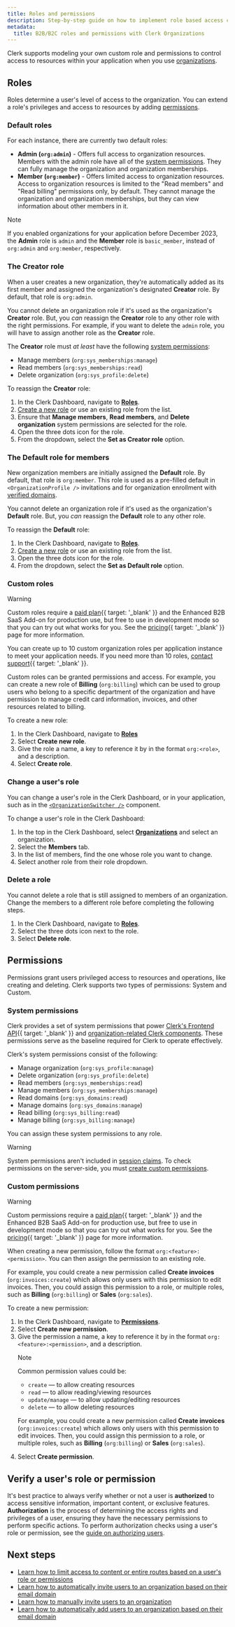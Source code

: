 ```yaml
---
title: Roles and permissions
description: Step-by-step guide on how to implement role based access control (RBAC) in B2C/B2B SaaS apps. You can set as many custom roles, assign privileges and access permissions, all using Clerk Organizations.
metadata:
  title: B2B/B2C roles and permissions with Clerk Organizations
---
```


Clerk supports modeling your own custom role and permissions to control access to resources within your application when you use [organizations](/docs/guides/organizations/overview).

## Roles

Roles determine a user's level of access to the organization. You can extend a role's privileges and access to resources by adding [permissions](#permissions).

### Default roles

For each instance, there are currently two default roles:

- **Admin (`org:admin`)** - Offers full access to organization resources. Members with the admin role have all of the [system permissions](#system-permissions). They can fully manage the organization and organization memberships.
- **Member (`org:member`)** - Offers limited access to organization resources. Access to organization resources is limited to the "Read members" and "Read billing" permissions only, by default. They cannot manage the organization and organization memberships, but they can view information about other members in it.

> [!NOTE]
> If you enabled organizations for your application before December 2023, the **Admin** role is `admin` and the **Member** role is `basic_member`, instead of `org:admin` and `org:member`, respectively.

### The **Creator** role

When a user creates a new organization, they're automatically added as its first member and assigned the organization's designated **Creator** role. By default, that role is `org:admin`.

You cannot delete an organization role if it's used as the organization's **Creator** role. But, you _can_ reassign the **Creator** role to any other role with the right permissions. For example, if you want to delete the `admin` role, you will have to assign another role as the **Creator** role.

The **Creator** role must _at least_ have the following [system permissions](#system-permissions):

- Manage members (`org:sys_memberships:manage`)
- Read members (`org:sys_memberships:read`)
- Delete organization (`org:sys_profile:delete`)

To reassign the **Creator** role:

1. In the Clerk Dashboard, navigate to [**Roles**](https://dashboard.clerk.com/last-active?path=organizations-settings/roles).
1. [Create a new role](#custom-roles) or use an existing role from the list.
1. Ensure that **Manage members**, **Read members**, and **Delete organization** system permissions are selected for the role.
1. Open the three dots icon for the role.
1. From the dropdown, select the **Set as Creator role** option.

### The **Default** role for members

New organization members are initially assigned the **Default** role. By default, that role is `org:member`. This role is used as a pre-filled default in `<OrganizationProfile />` invitations and for organization enrollment with [verified domains](/docs/guides/organizations/verified-domains).

You cannot delete an organization role if it's used as the organization's **Default** role. But, you _can_ reassign the **Default** role to any other role.

To reassign the **Default** role:

1. In the Clerk Dashboard, navigate to [**Roles**](https://dashboard.clerk.com/last-active?path=organizations-settings/roles).
1. [Create a new role](#custom-roles) or use an existing role from the list.
1. Open the three dots icon for the role.
1. From the dropdown, select the **Set as Default role** option.

### Custom roles

> [!WARNING]
> Custom roles require a [paid plan](/pricing){{ target: '_blank' }} and the Enhanced B2B SaaS Add-on for production use, but free to use in development mode so that you can try out what works for you. See the [pricing](/pricing){{ target: '_blank' }} page for more information.

You can create up to 10 custom organization roles per application instance to meet your application needs. If you need more than 10 roles, [contact support](/contact/support){{ target: '_blank' }}.

Custom roles can be granted permissions and access. For example, you can create a new role of **Billing** (`org:billing`) which can be used to group users who belong to a specific department of the organization and have permission to manage credit card information, invoices, and other resources related to billing.

To create a new role:

1. In the Clerk Dashboard, navigate to [**Roles**](https://dashboard.clerk.com/last-active?path=organizations-settings/roles)
1. Select **Create new role**.
1. Give the role a name, a key to reference it by in the format `org:<role>`, and a description.
1. Select **Create role**.

### Change a user's role

You can change a user's role in the Clerk Dashboard, or in your application, such as in the [`<OrganizationSwitcher />`](/docs/references/components/organization/organization-switcher) component.

To change a user's role in the Clerk Dashboard:

1. In the top in the Clerk Dashboard, select [**Organizations**](https://dashboard.clerk.com/last-active?path=organizations) and select an organization.
1. Select the **Members** tab.
1. In the list of members, find the one whose role you want to change.
1. Select another role from their role dropdown.

### Delete a role

You cannot delete a role that is still assigned to members of an organization. Change the members to a different role before completing the following steps.

1. In the Clerk Dashboard, navigate to [**Roles**](https://dashboard.clerk.com/last-active?path=organizations-settings/roles).
1. Select the three dots icon next to the role.
1. Select **Delete role**.

## Permissions

Permissions grant users privileged access to resources and operations, like creating and deleting. Clerk supports two types of permissions: System and Custom.

### System permissions

Clerk provides a set of system permissions that power [Clerk's Frontend API](/docs/reference/frontend-api){{ target: '_blank' }} and [organization-related Clerk components](/docs/references/components/overview). These permissions serve as the baseline required for Clerk to operate effectively.

Clerk's system permissions consist of the following:

- Manage organization (`org:sys_profile:manage`)
- Delete organization (`org:sys_profile:delete`)
- Read members (`org:sys_memberships:read`)
- Manage members (`org:sys_memberships:manage`)
- Read domains (`org:sys_domains:read`)
- Manage domains (`org:sys_domains:manage`)
- Read billing (`org:sys_billing:read`)
- Manage billing (`org:sys_billing:manage`)

You can assign these system permissions to any role.

> [!WARNING]
> System permissions aren't included in [session claims](/docs/guides/sessions/session-tokens#default-claims). To check permissions on the server-side, you must [create custom permissions](#custom-permissions).

### Custom permissions

> [!WARNING]
> Custom permissions require a [paid plan](/pricing){{ target: '_blank' }} and the Enhanced B2B SaaS Add-on for production use, but free to use in development mode so that you can try out what works for you. See the [pricing](/pricing){{ target: '_blank' }} page for more information.

When creating a new permission, follow the format `org:<feature>:<permission>`. You can then assign the permission to an existing role.

For example, you could create a new permission called **Create invoices** (`org:invoices:create`) which allows only users with this permission to edit invoices. Then, you could assign this permission to a role, or multiple roles, such as **Billing** (`org:billing`) or **Sales** (`org:sales`).

To create a new permission:

1. In the Clerk Dashboard, navigate to [**Permissions**](https://dashboard.clerk.com/last-active?path=organizations-settings/roles).
1. Select **Create new permission**.
1. Give the permission a name, a key to reference it by in the format `org:<feature>:<permission>`, and a description.
   > [!NOTE]
   > Common permission values could be:
   >
   > - `create` — to allow creating resources
   > - `read` — to allow reading/viewing resources
   > - `update/manage` — to allow updating/editing resources
   > - `delete` — to allow deleting resources
   >
   > For example, you could create a new permission called **Create invoices** (`org:invoices:create`) which allows only users with this permission to edit invoices. Then, you could assign this permission to a role, or multiple roles, such as **Billing** (`org:billing`) or **Sales** (`org:sales`).
1. Select **Create permission**.

## Verify a user's role or permission

It's best practice to always verify whether or not a user is **authorized** to access sensitive information, important content, or exclusive features. **Authorization** is the process of determining the access rights and privileges of a user, ensuring they have the necessary permissions to perform specific actions. To perform authorization checks using a user's role or permission, see the [guide on authorizing users](/docs/guides/secure/authorization-checks).

## Next steps

- [Learn how to limit access to content or entire routes based on a user's role or permissions](/docs/guides/secure/authorization-checks)
- [Learn how to automatically invite users to an organization based on their email domain](/docs/guides/organizations/verified-domains)
- [Learn how to manually invite users to an organization](/docs/guides/organizations/invitations)
- [Learn how to automatically add users to an organization based on their email domain](/docs/guides/organizations/sso)
